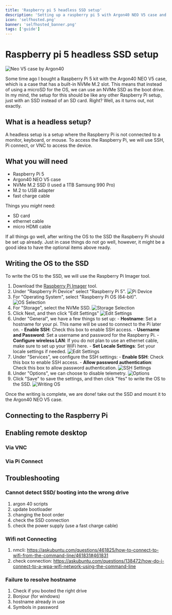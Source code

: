 ```yaml
---
title: 'Raspberry pi 5 headless SSD setup'
description: 'Setting up a raspberry pi 5 with Argon40 NEO V5 case and headless mode.'
icon: 'selfhosted.png'
banner: 'selfhosted_banner.png'
tags: ['guide']
---
```


# Raspberry pi 5 headless SSD setup

![Neo V5 case by Argon40](./neo5.jpg)

Some time ago I bought a Raspberry Pi 5 kit with the Argon40 NEO V5 case, which is a case that has a built-in NVMe M.2 slot.
This means that instead of using a microSD for the OS, we can use an NVMe SSD as the boot drive.
In my mind, the setup for this should be like any other Raspberry Pi setup, just with an SSD instead of an SD card. Right?
Well, as it turns out, not exactly.

## What is a headless setup?

A headless setup is a setup where the Raspberry Pi is not connected to a monitor, keyboard, or mouse.
To access the Raspberry Pi, we will use SSH, Pi connect, or VNC to access the device.

## What you will need

- Raspberry Pi 5
- Argon40 NEO V5 case
- NVMe M.2 SSD (I used a 1TB Samsung 990 Pro)
- M.2 to USB adapter
- fast charge cable

Things you _might_ need:

- SD card
- ethernet cable
- micro HDMI cable

If all things go well, after writing the OS to the SSD the Raspberry Pi should be set up already.
Just in case things do not go well, however, it might be a good idea to have the optional items above ready.

## Writing the OS to the SSD

To write the OS to the SSD, we will use the Raspberry Pi Imager tool.

1. Download the [Raspberry Pi Imager](https://www.raspberrypi.com/software/) tool.
2. Under "Raspberry Pi Device" select "Raspberry Pi 5".
   ![Pi Device](./pi_imager_1.png)
3. For "Operating System", select "Raspberry Pi OS (64-bit)".
   ![OS Selection](./pi_imager_2.png)
4. For "Storage", select the NVMe SSD.
   ![Storage Selection](./pi_imager_3.png)
5. Click Next, and then click "Edit Settings"
   ![Edit Settings](./pi_imager_4.png)
6. Under "General", we have a few things to set up: - **Hostname**: Set a hostname for your pi. This name will be used to connect to the Pi later on. - **Enable SSH**: Check this box to enable SSH access. - **Username and Password**: Set a username and password for the Raspberry Pi. - **Configure wireless LAN**: If you do not plan to use an ethernet cable, make sure to set up your WiFi here. - **Set Locale Settings**: Set your locale settings if needed.
   ![Edit Settings](./pi_imager_5.png)
7. Under "Services", we configure the SSH settings: - **Enable SSH**: Check this box to enable SSH access. - **Allow password authentication**: Check this box to allow password authentication.
   ![SSH Settings](./pi_imager_6.png)
8. Under "Options", we can choose to disable telemetry.
   ![Options](./pi_imager_7.png)
9. Click "Save" to save the settings, and then click "Yes" to write the OS to the SSD.
   ![Writing OS](./pi_imager_8.png)

Once the writing is complete, we are done! take out the SSD and mount it to the Argon40 NEO V5 case.

## Connecting to the Raspberry Pi

## Enabling remote desktop

### Via VNC

### Via Pi Connect

## Troubleshooting

### Cannot detect SSD/ booting into the wrong drive

1. argon 40 scripts
2. update bootloader
3. changing the boot order
4. check the SSD connection
5. check the power supply (use a fast charge cable)

### Wifi not Connecting

1. nmcli: https://askubuntu.com/questions/461825/how-to-connect-to-wifi-from-the-command-line/461831#461831
2. check connection: https://askubuntu.com/questions/138472/how-do-i-connect-to-a-wpa-wifi-network-using-the-command-line

### Failure to resolve hostname

1. Check if you booted the right drive
2. Bonjour (for windows)
3. hostname already in use
4. Symbols in password
